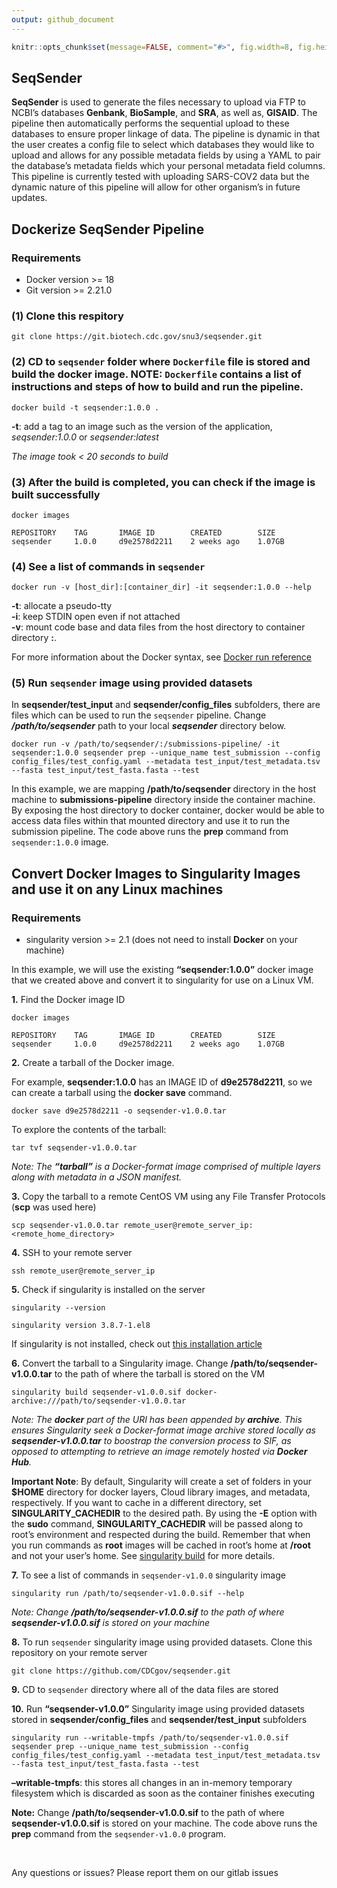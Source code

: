 ---
output: github_document
---

<!-- README.md is generated from README.Rmd. Please edit that file -->

```{r setup, include=FALSE, echo=FALSE, message=FALSE, warning=FALSE}
knitr::opts_chunk$set(message=FALSE, comment="#>", fig.width=8, fig.height=8, fig.align="center")
```

## SeqSender

**SeqSender** is used to generate the files necessary to upload via FTP to NCBI's databases **Genbank**, **BioSample**, and **SRA**, as well as, **GISAID**. The pipeline then automatically performs the sequential upload to these databases to ensure proper linkage of data. The pipeline is dynamic in that the user creates a config file to select which databases they would like to upload and allows for any possible metadata fields by using a YAML to pair the database's metadata fields which your personal metadata field columns. This pipeline is currently tested with uploading SARS-COV2 data but the dynamic nature of this pipeline will allow for other organism's in future updates.

## Dockerize SeqSender Pipeline

### Requirements

- Docker version >= 18
- Git version >= 2.21.0

### (1) Clone this respitory

```
git clone https://git.biotech.cdc.gov/snu3/seqsender.git
``` 

### (2) CD to `seqsender` folder where `Dockerfile` file is stored and build the docker image. NOTE: `Dockerfile` contains a list of instructions and steps of how to build and run the pipeline.

```
docker build -t seqsender:1.0.0 .
```

**-t**: add a tag to an image such as the version of the application, *seqsender:1.0.0* or *seqsender:latest*

_The image took < 20 seconds to build_

### (3) After the build is completed, you can check if the image is built successfully

```
docker images

REPOSITORY    TAG       IMAGE ID        CREATED        SIZE
seqsender     1.0.0     d9e2578d2211    2 weeks ago    1.07GB
```

### (4) See a list of commands in `seqsender` 

```    
docker run -v [host_dir]:[container_dir] -it seqsender:1.0.0 --help
```

**-t**: allocate a pseudo-tty <br>
**-i**: keep STDIN open even if not attached  <br>
**-v**: mount code base and data files from the host directory to container directory **<host_dir>:<container_dir>**.

For more information about the Docker syntax, see [Docker run reference](https://docs.docker.com/engine/reference/run/)

### (5) Run `seqsender` image using provided datasets

In __seqsender/test_input__ and __seqsender/config_files__ subfolders, there are files which can be used to run the `seqsender` pipeline. Change _**/path/to/seqsender**_ path to your local _**seqsender**_ directory below.

```
docker run -v /path/to/seqsender/:/submissions-pipeline/ -it seqsender:1.0.0 seqsender prep --unique_name test_submission --config config_files/test_config.yaml --metadata test_input/test_metadata.tsv --fasta test_input/test_fasta.fasta --test
``` 

In this example, we are mapping **/path/to/seqsender** directory in the host machine to **submissions-pipeline** directory inside the container machine. By exposing the host directory to docker container, docker would be able to access data files within that mounted directory and use it to run the submission pipeline. The code above runs the **prep** command from `seqsender:1.0.0` image.

## Convert Docker Images to Singularity Images and use it on any Linux machines

### Requirements

- singularity version >= 2.1 (does not need to install **Docker** on your machine)

In this example, we will use the existing **"seqsender:1.0.0"** docker image that we created above and convert it to singularity for use on a Linux VM.

__1.__ Find the Docker image ID

```
docker images

REPOSITORY    TAG       IMAGE ID        CREATED        SIZE
seqsender     1.0.0     d9e2578d2211    2 weeks ago    1.07GB
```

__2.__ Create a tarball of the Docker image.

For example, **seqsender:1.0.0** has an IMAGE ID of **d9e2578d2211**, so we can create a tarball using the **docker save** command.

```
docker save d9e2578d2211 -o seqsender-v1.0.0.tar 
```

To explore the contents of the tarball:

```
tar tvf seqsender-v1.0.0.tar
```

_Note: The **"tarball"** is a Docker-format image comprised of multiple layers along with metadata in a JSON manifest._

__3.__ Copy the tarball to a remote CentOS VM using any File Transfer Protocols (**scp** was used here)

```
scp seqsender-v1.0.0.tar remote_user@remote_server_ip:<remote_home_directory>
```

__4.__ SSH to your remote server

```
ssh remote_user@remote_server_ip
```

__5.__ Check if singularity is installed on the server

```
singularity --version

singularity version 3.8.7-1.el8
```

If singularity is not installed, check out [this installation article](https://sylabs.io/guides/3.0/user-guide/installation.html)

__6.__ Convert the tarball to a Singularity image. Change **/path/to/seqsender-v1.0.0.tar** to the path of where the tarball is stored on the VM

```
singularity build seqsender-v1.0.0.sif docker-archive:///path/to/seqsender-v1.0.0.tar 
```

_Note: The **docker** part of the URI has been appended by **archive**. This ensures Singularity seek a Docker-format image archive stored locally as **seqsender-v1.0.0.tar** to boostrap the conversion process to SIF, as opposed to attempting to retrieve an image remotely hosted via **Docker Hub**._

**Important Note**: By default, Singularity will create a set of folders in your **$HOME** directory for docker layers, Cloud library images, and metadata, respectively. If you want to cache in a different directory, set **SINGULARITY_CACHEDIR** to the desired path. By using the **-E** option with the **sudo** command, **SINGULARITY_CACHEDIR** will be passed along to root's environment and respected during the build. Remember that when you run commands as **root** images will be cached in root's home at **/root** and not your user's home. See [singularity build](https://sylabs.io/guides/3.5/user-guide/cli/singularity_build.html) for more details.

__7.__ To see a list of commands in `seqsender-v1.0.0` singularity image

```
singularity run /path/to/seqsender-v1.0.0.sif --help
```

*Note: Change __/path/to/seqsender-v1.0.0.sif__ to the path of where __seqsender-v1.0.0.sif__ is stored on your machine*


__8.__ To run `seqsender` singularity image using provided datasets. Clone this repository on your remote server

```
git clone https://github.com/CDCgov/seqsender.git
``` 

__9.__ CD to `seqsender` directory where all of the data files are stored


__10.__ Run **"seqsender-v1.0.0"** Singularity image using provided datasets stored in **seqsender/config_files** and **seqsender/test_input** subfolders

```
singularity run --writable-tmpfs /path/to/seqsender-v1.0.0.sif seqsender prep --unique_name test_submission --config config_files/test_config.yaml --metadata test_input/test_metadata.tsv --fasta test_input/test_fasta.fasta --test
```

**--writable-tmpfs**: this stores all changes in an in-memory temporary filesystem which is discarded as soon as the container finishes executing <br>

__Note:__ Change __/path/to/seqsender-v1.0.0.sif__ to the path of where __seqsender-v1.0.0.sif__ is stored on your machine. The code above runs the **prep** command from the `seqsender-v1.0.0` program.

<br>

Any questions or issues? Please report them on our gitlab issues

<br>










